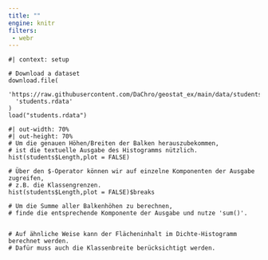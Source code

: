 ```yaml
---
title: ""
engine: knitr
filters:
 - webr
---
```


```webr-r

#| context: setup

# Download a dataset
download.file(
  'https://raw.githubusercontent.com/DaChro/geostat_ex/main/data/students.rdata',
  'students.rdata'
)
load("students.rdata")

```

```webr-r
#| out-width: 70%
#| out-height: 70%
# Um die genauen Höhen/Breiten der Balken herauszubekommen, 
# ist die textuelle Ausgabe des Histogramms nützlich.
hist(students$Length,plot = FALSE)

# Über den $-Operator können wir auf einzelne Komponenten der Ausgabe zugreifen, 
# z.B. die Klassengrenzen.
hist(students$Length,plot = FALSE)$breaks

# Um die Summe aller Balkenhöhen zu berechnen, 
# finde die entsprechende Komponente der Ausgabe und nutze 'sum()'.


# Auf ähnliche Weise kann der Flächeninhalt im Dichte-Histogramm berechnet werden.
# Dafür muss auch die Klassenbreite berücksichtigt werden.


```

